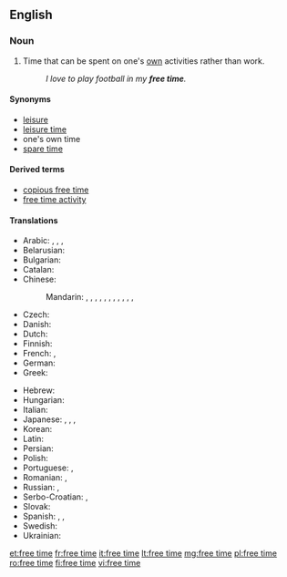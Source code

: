 ==English==
{{wikipedia|Leisure}}

===Noun===
{{en-noun|head=[[free]] [[time]]|-}}

# Time that can be spent on one's [[own]] activities rather than work.
#: ''I love to play football in my '''free time'''.''

====Synonyms====
* [[leisure]]
* [[leisure time]]
* one's own time<!--not idiomatic; do not wikify-->
* [[spare time]]

====Derived terms====
* [[copious free time]]<!--see Wikipedia article-->
* [[free time activity]]

====Translations====
{{trans-top|time that can be spent on one's own activities rather than work}}
* Arabic: {{t|ar|راحة|f|tr=raaHa}}, {{t|ar|خلو من العمل|tr=khuluu min al-`amal}}, {{t|ar|فراغ|m|tr=faraagh}}, {{t|ar|وقت الفراغ|m|tr=waqt al-faragh}}
* Belarusian: {{t|be|свабодны час|m|tr=svabódny čas}}
* Bulgarian: {{t|bg|свободно време|n|tr=svobodno vreme}}
* Catalan: {{t+|ca|oci|m}}
* Chinese:
*: Mandarin: {{t|cmn|空閑|sc=Hani}}, {{t+|cmn|空闲|tr=kòngxián|sc=Hani}}, {{t|cmn|閑空|sc=Hani}}, {{t+|cmn|闲空|tr=xiánkòng|sc=Hani}}, {{t+|cmn|閑暇|sc=Hani}}, {{t+|cmn|闲暇|tr=xiánxiá|sc=Hani}}, {{t+|cmn|餘暇|sc=Hani}}, {{t+|cmn|余暇|tr=yúxiá|sc=Hani}}, {{t|cmn|餘閑|sc=Hani}}, {{t+|cmn|余闲|tr=yúxián|sc=Hani}}, {{qualifier|informal}} {{t|cmn|空兒|sc=Hani}}, {{t+|cmn|空儿|tr=kòngr|sc=Hani}}
* Czech: {{t|cs|volný čas|m}}
* Danish: {{t|da|fristund}}
* Dutch: {{t|nl|vrijetijd|m}}
* Finnish: {{t|fi|vapaa-aika}}
* French: {{t+|fr|temps libre|m}}, {{t+|fr|loisir|m}}
* German: {{t+|de|Freizeit|f}}
* Greek: {{t+|el|ελεύθερος χρόνος|tr=eleútheros chrónos}}
{{trans-mid}}
* Hebrew: {{t|he|פנאי|m}}
* Hungarian: {{t+|hu|szabadidő}}
* Italian: {{t|it|tempo libero|m}}
* Japanese: {{t|ja|余暇|tr=よか, yoka}}, {{t|ja|閑暇|tr=かんか, kanka}}, {{t|ja|閑散|tr=かんさん, kansan}}, {{t+|ja|暇|tr=ひま, hima}}
* Korean: {{t+|ko|여가|tr=yeoga|sc=Hang}}
* Latin: {{t|la|otium|n}}
* Persian: {{t|fa|اوقات فراغت|tr=owğât-e farâğat|sc=fa-Arab}}
* Polish: {{t|pl|wolny czas|m}}
* Portuguese: {{t+|pt|folga|f}}, {{t|pt|tempo livre|m}}
* Romanian: {{t|ro|timp liber}}, {{t|ro|răgaz|n}}
* Russian: {{t|ru|свободное время|n|tr=svobódnoje vrémja}}, {{t+|ru|досуг|m|tr=dosúg}}
* Serbo-Croatian: {{t|sh|слободно време|n|sc=Cyrl}}, {{t|sh|slobodno vreme|n|sc=Cyrl}}
* Slovak: {{t|sk|voľný čas|m}}
* Spanish: {{t|es|tiempo libre}}, {{t+|es|ocio|m}}, {{t|es|tiempo ocio|m}}
* Swedish: {{t+|sv|fritid}}
* Ukrainian: {{t|uk|вільний час|m|tr=víl'nyj čas}}
{{trans-bottom}}

[[et:free time]]
[[fr:free time]]
[[it:free time]]
[[lt:free time]]
[[mg:free time]]
[[pl:free time]]
[[ro:free time]]
[[fi:free time]]
[[vi:free time]]